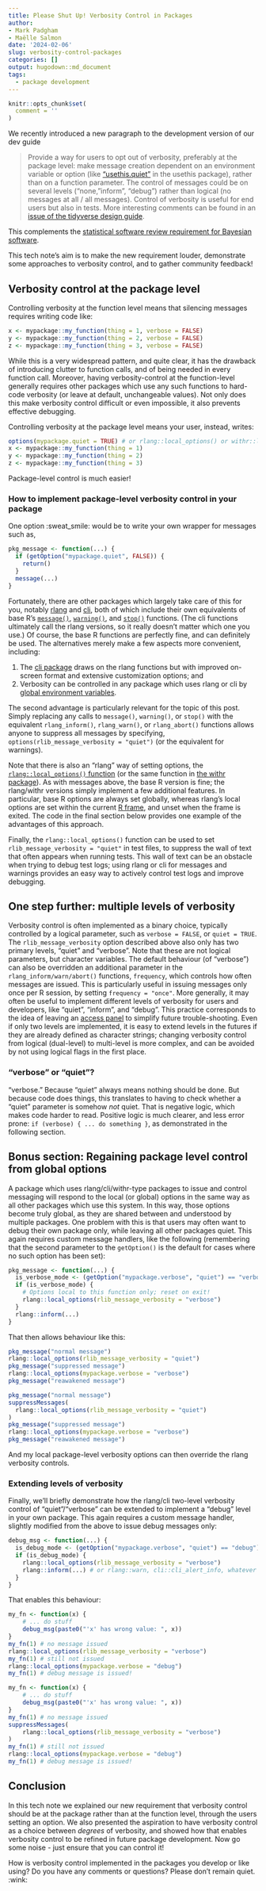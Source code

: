 ```yaml
---
title: Please Shut Up! Verbosity Control in Packages
author: 
- Mark Padgham
- Maëlle Salmon
date: '2024-02-06'
slug: verbosity-control-packages
categories: []
output: hugodown::md_document
tags:
  - package development
---
```


```r
knitr::opts_chunk$set(
  comment = ''
)
```

We recently introduced a new paragraph to the development version of our dev guide

> Provide a way for users to opt out of verbosity, preferably at the package level: make message creation dependent on an environment variable or option (like ["usethis.quiet"](https://usethis.r-lib.org/reference/ui.html?q=usethis.quiet#silencing-output) in the usethis package), rather than on a function parameter. The control of messages could be on several levels ("none, "inform", "debug") rather than logical (no messages at all / all messages). Control of verbosity is useful for end users but also in tests. More interesting comments can be found in an [issue of the tidyverse design guide](https://github.com/tidyverse/design/issues/42). 

This complements the [statistical software review requirement for Bayesian software](https://stats-devguide.ropensci.org/standards.html#output-verbosity).

This tech note's aim is to make the new requirement louder, demonstrate some approaches to verbosity control, and to gather community feedback!

## Verbosity control at the package level

Controlling verbosity at the function level means that silencing messages requires writing code like:

```r
x <- mypackage::my_function(thing = 1, verbose = FALSE)
y <- mypackage::my_function(thing = 2, verbose = FALSE)
z <- mypackage::my_function(thing = 3, verbose = FALSE)
```

While this is a very widespread pattern, and quite clear, it has the drawback of introducing clutter to function calls, and of being needed in every function call.
Moreover, having verbosity-control at the function-level generally requires other packages which use any such functions to hard-code verbosity (or leave at default, unchangeable values).
Not only does this make verbosity control difficult or even impossible, it also prevents effective debugging.

Controlling verbosity at the package level means your user, instead, writes:

```r
options(mypackage.quiet = TRUE) # or rlang::local_options() or withr::local_options()
x <- mypackage::my_function(thing = 1)
y <- mypackage::my_function(thing = 2)
z <- mypackage::my_function(thing = 3)
```

Package-level control is much easier!

### How to implement package-level verbosity control in your package

One option :sweat_smile: would be to write your own wrapper for messages such as,

```r
pkg_message <- function(...) {
  if (getOption("mypackage.quiet", FALSE)) {
    return()
  }
  message(...)
}

```

Fortunately, there are other packages which largely take care of this for you, notably [rlang](https://rlang.r-lib.org) and [cli](https://cli.r-lib.org), both of which include their own equivalents of base R's [`message()`](https://stat.ethz.ch/R-manual/R-devel/library/base/html/message.html), [`warning()`](https://stat.ethz.ch/R-manual/R-devel/library/base/html/warning.html), and [`stop()`](https://stat.ethz.ch/R-manual/R-devel/library/base/html/stop.html) functions.
(The cli functions ultimately call the rlang versions, so it really doesn't matter which one you use.)
Of course, the base R functions are perfectly fine, and can definitely be used.
The alternatives merely make a few aspects more convenient, including:

1. The [cli package](https://blog.r-hub.io/2023/11/30/cliff-notes-about-cli/#how-to-make-cli-quiet-or-not) draws on the rlang functions but with improved on-screen format and extensive customization options; and
2. Verbosity can be controlled in any package which uses rlang or cli by [global environment variables](https://rlang.r-lib.org/reference/abort.html#muffling-and-silencing-conditions).

The second advantage is particularly relevant for the topic of this post.
Simply replacing any calls to `message()`, `warning()`, or `stop()` with the equivalent `rlang_inform()`, `rlang_warn()`, or `rlang_abort()` functions allows anyone to suppress all messages by specifying, `options(rlib_message_verbosity = "quiet")` (or the equivalent for warnings).

Note that there is also an "rlang" way of setting options, the [`rlang::local_options()` function](https://rlang.r-lib.org/reference/local_options.html) (or the same function in [the withr package](https://withr.r-lib.org/reference/with_options.html)).
As with messages above, the base R version is fine; the rlang/withr versions simply implement a few additional features.
In particular, base R options are always set globally, whereas rlang's local options are set within the current [R frame](http://adv-r.had.co.nz/Environments.html#env-basics), and unset when the frame is exited.
The code in the final section below provides one example of the advantages of this approach.

Finally, the `rlang::local_options()` function can be used to set `rlib_message_verbosity = "quiet"` in test files, to suppress the wall of text that often appears when running tests.
This wall of text can be an obstacle when trying to debug test logs; using rlang or cli for messages and warnings provides an easy way to actively control test logs and improve debugging.

## One step further: multiple levels of verbosity

Verbosity control is often implemented as a binary choice, typically controlled by a logical parameter, such as `verbose = FALSE`, or `quiet = TRUE`.
The `rlib_message_verbosity` option described above also only has two primary levels, "quiet" and "verbose".
Note that these are not logical parameters, but character variables.
The default behaviour (of "verbose") can also be overridden an additional parameter in the `rlang_inform/warn/abort()` functions, `frequency`, which controls how often messages are issued.
This is particularly useful in issuing messages only once per R session, by setting `frequency = "once"`.
More generally, it may often be useful to implement different levels of verbosity for users and developers, like "quiet", "inform", and "debug".
This practice corresponds to the idea of leaving an [access panel](https://speakerdeck.com/jennybc/object-of-type-closure-is-not-subsettable?slide=77) to simplify future trouble-shooting.
Even if only two levels are implemented, it is easy to extend levels in the futures if they are already defined as character strings; changing verbosity control from logical (dual-level) to multi-level is more complex, and can be avoided by not using logical flags in the first place.

### "verbose" or "quiet"?

"verbose."
Because "quiet" always means nothing should be done.
But because code does things, this translates to having to check whether a "quiet" parameter is somehow *not* quiet.
That is negative logic, which makes code harder to read.
Positive logic is much clearer, and less error prone: `if (verbose) { ... do something }`, as demonstrated in the following section.

## Bonus section: Regaining package level control from global options

A package which uses rlang/cli/withr-type packages to issue and control messaging will respond to the local (or global) options in the same way as all other packages which use this system.
In this way, those options become truly global, as they are shared between and understood by multiple packages.
One problem with this is that users may often want to debug their own package only, while leaving all other packages quiet.
This again requires custom message handlers, like the following (remembering that the second parameter to the `getOption()` is the default for cases where no such option has been set):

```r
pkg_message <- function(...) {
  is_verbose_mode <- (getOption("mypackage.verbose", "quiet") == "verbose")
  if (is_verbose_mode) {
    # Options local to this function only; reset on exit!
    rlang::local_options(rlib_message_verbosity = "verbose")
  }
  rlang::inform(...)
}
```

That then allows behaviour like this:

```r
pkg_message("normal message")
rlang::local_options(rlib_message_verbosity = "quiet")
pkg_message("suppressed message")
rlang::local_options(mypackage.verbose = "verbose")
pkg_message("reawakened message")
```
```r
pkg_message("normal message")
suppressMessages(
  rlang::local_options(rlib_message_verbosity = "quiet")
)
pkg_message("suppressed message")
rlang::local_options(mypackage.verbose = "verbose")
pkg_message("reawakened message")
```

And my local package-level verbosity options can then override the rlang verbosity controls.

### Extending levels of verbosity

Finally, we'll briefly demonstrate how the rlang/cli two-level verbosity control of "quiet"/"verbose" can be extended to implement a "debug" level in your own package.
This again requires a custom message handler, slightly modified from the above to issue debug messages only:

```r
debug_msg <- function(...) {
  is_debug_mode <- (getOption("mypackage.verbose", "quiet") == "debug")
  if (is_debug_mode) {
    rlang::local_options(rlib_message_verbosity = "verbose")
    rlang::inform(...) # or rlang::warn, cli::cli_alert_info, whatever
  }
}
```

That enables this behaviour:

```r
my_fn <- function(x) {
    # ... do stuff
    debug_msg(paste0("'x' has wrong value: ", x))
}
my_fn(1) # no message issued
rlang::local_options(rlib_message_verbosity = "verbose")
my_fn(1) # still not issued
rlang::local_options(mypackage.verbose = "debug")
my_fn(1) # debug message is issued!
```
```r
my_fn <- function(x) {
    # ... do stuff
    debug_msg(paste0("'x' has wrong value: ", x))
}
my_fn(1) # no message issued
suppressMessages(
    rlang::local_options(rlib_message_verbosity = "verbose")
)
my_fn(1) # still not issued
rlang::local_options(mypackage.verbose = "debug")
my_fn(1) # debug message is issued!
```

## Conclusion

In this tech note we explained our new requirement that verbosity control should be at the package rather than at the function level, through the users setting an option.
We also presented the aspiration to have verbosity control as a choice between _degrees_ of verbosity, and showed how that enables verbosity control to be refined in future package development.
Now go some noise - just ensure that you can control it!

How is verbosity control implemented in the packages you develop or like using?
Do you have any comments or questions? 
Please don't remain quiet. :wink:
